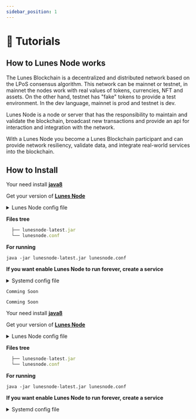 ```yaml
---
sidebar_position: 1
---
```



# 📝 Tutorials

## How to Lunes Node works

The Lunes Blockchain is a decentralized and distributed network based on the LPoS consensus algorithm. This network can be mainnet or testnet, in mainnet the nodes work with real values of tokens, currencies, NFT and assets. On the other hand, testnet has "fake" tokens to provide a test environment.
In the dev language, mainnet is prod and testnet is dev.

Lunes Node is a node or server that has the responsibility to maintain and validate the blockchain, broadcast new transactions and provide an api for interaction and integration with the network.

With a Lunes Node you become a Lunes Blockchain participant and can provide network resiliency, validate data, and integrate real-world services into the blockchain.

## How to Install

<Tabs>
  <TabItem value="🐧 Linux" label="🐧 Linux" default>

  Your need install **[java8](http://www.google.com/search?q=how+to+install+java+8+linux)**

  Get your version of **[Lunes Node](./releases)**


  <details>
    <summary>Lunes Node config file</summary>


  ```yml title="lunesnode.conf"
  # Minimum needed to run
  lunes {
    # where will the blockchain be persisted
    directory = "./"

    # choice your chain MAINNET or TESTNET
    blockchain.type = ""

    # put ip:port of any node in chain that you choiced
    # MAINNET 5.196.155.34:7770
    # TESTNET 5.196.155.46:7770
    network.known-peers = [""]

    # It will hide (encrypt) your seed
    wallet.password = ""

    # Your seed hashed in BASED58
    wallet.seed = ""
  }
  ```

  - Complete config file **[here](https://github.com/lunes-platform/lunesnode/blob/master/src/main/resources/application.conf)**


  </details>

  **Files tree**
  ```js title="/path/mylunesblockchain/"
    ├── lunesnode-latest.jar
    └── lunesnode.conf
  ```
  **For running**
  ```
  java -jar lunesnode-latest.jar lunesnode.conf
  ```

  **If you want enable Lunes Node to run forever, create a service**

  <details>
    <summary>Systemd config file</summary>

  ```systemd title="/etc/systemd/system/lunesnode.service"
  [Unit]
  Description = Lunes Node Blockchain
  After = network.target

  [Service]
  WorkingDirectory = /path/mylunesblockchain/
  ExecStart = /usr/bin/java -jar lunesnode-latest.jar lunesnode.conf
  Restart = always
  RestartSec = 30s
  StandardOutput = journal
  StandardError = journal
  SyslogIdentifier = lunesnode

  [Install]
  WantedBy = multi-user.target
  ```
  </details>

  </TabItem>

<TabItem value="🐳 Docker" label="🐳 Docker">

  ```
  Comming Soon
  ```

</TabItem>

<TabItem value="🍎 MacOs" label="🍎 MacOs">

  ```
  Comming Soon
  ```

</TabItem>

<TabItem value="🗑 Windows" label="🗑 Windows">


  Your need install **[java8](http://www.google.com/search?q=how+to+install+java+8+linux)**

  Get your version of **[Lunes Node](./releases)**


  <details>
    <summary>Lunes Node config file</summary>


  ```yml title="lunesnode.conf"
  # Minimum needed to run
  lunes {
    # where will the blockchain be persisted
    directory = "./"

    # choice your chain MAINNET or TESTNET
    blockchain.type = ""

    # put ip:port of any node in chain that you choiced
    # MAINNET 5.196.155.34:7770
    # TESTNET 5.196.155.46:7770
    network.known-peers = [""]

    # It will hide (encrypt) your seed
    wallet.password = ""

    # Your seed hashed in BASED58
    wallet.seed = ""
  }
  ```

  - Complete config file **[here](https://github.com/lunes-platform/lunesnode/blob/master/src/main/resources/application.conf)**


  </details>

  **Files tree**
  ```js title="/path/mylunesblockchain/"
    ├── lunesnode-latest.jar
    └── lunesnode.conf
  ```
  **For running**
  ```
  java -jar lunesnode-latest.jar lunesnode.conf
  ```

  **If you want enable Lunes Node to run forever, create a service**

  <details>
    <summary>Systemd config file</summary>

  ```
  Comming Soon
  ```
  </details>

</TabItem>

</Tabs>
